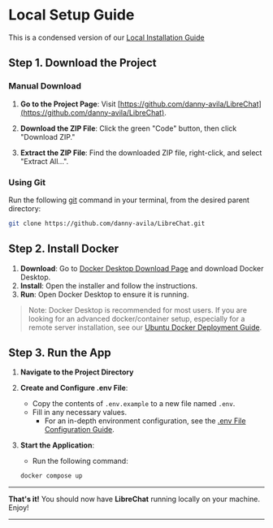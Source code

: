 
# Local Setup Guide

This is a condensed version of our [Local Installation Guide](/docs/local/)

## Step 1. Download the Project

### Manual Download

1. **Go to the Project Page**: Visit [https://github.com/danny-avila/LibreChat](https://github.com/danny-avila/LibreChat).

2. **Download the ZIP File**: Click the green "Code" button, then click "Download ZIP."

3. **Extract the ZIP File**: Find the downloaded ZIP file, right-click, and select "Extract All...".

### Using Git

Run the following [git](https://git-scm.com/) command in your terminal, from the desired parent directory:

```bash
git clone https://github.com/danny-avila/LibreChat.git
```

## Step 2. Install Docker

1. **Download**: Go to [Docker Desktop Download Page](https://www.docker.com/products/docker-desktop) and download Docker Desktop.
2. **Install**: Open the installer and follow the instructions.
3. **Run**: Open Docker Desktop to ensure it is running.

> Note: Docker Desktop is recommended for most users. If you are looking for an advanced docker/container setup, especially for a remote server installation, see our [Ubuntu Docker Deployment Guide](/docs/remote/docker_linux).

## Step 3. Run the App

1. **Navigate to the Project Directory**

2. **Create and Configure .env File**:
   - Copy the contents of `.env.example` to a new file named `.env`.
   - Fill in any necessary values.
      - For an in-depth environment configuration, see the [.env File Configuration Guide](/docs/configuration/dotenv).

3. **Start the Application**:
   - Run the following command:

   ```bash
   docker compose up
   ```

---

**That's it!** You should now have **LibreChat** running locally on your machine. Enjoy!

---

<AdditionalLinks />